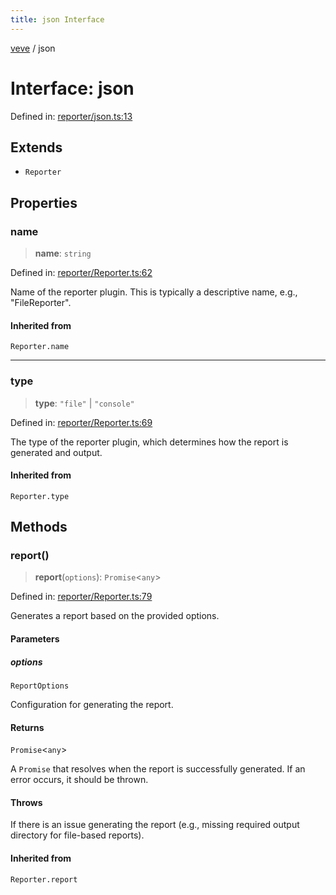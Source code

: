 ```yaml
---
title: json Interface
---
```


[veve](./Types) / json


# Interface: json

Defined in: [reporter/json.ts:13](https://github.com/tinytools-oss/veve/blob/be5b78158f59e7a302962ea6dd3ce70d92b54d39/src/reporter/json.ts#L13)

## Extends

- `Reporter`

## Properties

### name

> **name**: `string`

Defined in: [reporter/Reporter.ts:62](https://github.com/tinytools-oss/veve/blob/be5b78158f59e7a302962ea6dd3ce70d92b54d39/src/reporter/Reporter.ts#L62)

Name of the reporter plugin. This is typically a descriptive name, e.g., "FileReporter".

#### Inherited from

`Reporter.name`

***

### type

> **type**: `"file"` \| `"console"`

Defined in: [reporter/Reporter.ts:69](https://github.com/tinytools-oss/veve/blob/be5b78158f59e7a302962ea6dd3ce70d92b54d39/src/reporter/Reporter.ts#L69)

The type of the reporter plugin, which determines how the report is generated and output.

#### Inherited from

`Reporter.type`

## Methods

### report()

> **report**(`options`): `Promise`\<`any`\>

Defined in: [reporter/Reporter.ts:79](https://github.com/tinytools-oss/veve/blob/be5b78158f59e7a302962ea6dd3ce70d92b54d39/src/reporter/Reporter.ts#L79)

Generates a report based on the provided options.

#### Parameters

##### options

`ReportOptions`

Configuration for generating the report.

#### Returns

`Promise`\<`any`\>

A `Promise` that resolves when the report is successfully generated. If an error occurs, it should be thrown.

#### Throws

If there is an issue generating the report (e.g., missing required output directory for file-based reports).

#### Inherited from

`Reporter.report`
